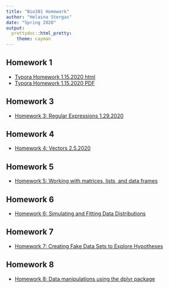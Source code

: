 ```yaml
---
title: "Bio381 Homework"
author: "Helaina Stergas"
date: "Spring 2020"
output: 
  prettydoc::html_pretty:
    theme: cayman
---
```


## Homework 1
* [Typora Homework 1.15.2020 html](Homework1_Typora.html)
* [Typora Homework 1.15.2020 PDF](Homework 1_Typora_1.15.20.pdf)

## Homework 3
* [Homework 3: Regular Expressions 1.29.2020](Homework3.html) 

## Homework 4
* [Homework 4: Vectors 2.5.2020](Homework4.html) 

## Homework 5
* [Homework 5: Working with matrices, lists, and data frames](Homework5_2.12.2020.html) 

## Homework 6
* [Homework 6: Simulating and Fitting Data Distributions](Homework6_2.19.2020.html)

## Homework 7
* [Homework 7: Creating Fake Data Sets to Explore Hypotheses](Homework7.html)

## Homework 8
* [Homework 8: Data manipulations using the dplyr package](Homework8_3.4.2020)



